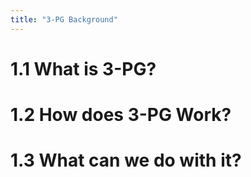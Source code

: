 ```yaml
---
title: "3-PG Background"
---
```


# 1.1 What is 3-PG?
# 1.2 How does 3-PG Work?
# 1.3 What can we do with it?
